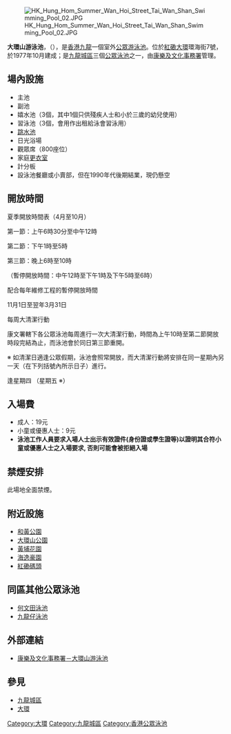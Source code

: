 [[File:HK_Hung_Hom_Summer_Wan_Hoi_Street_Tai_Wan_Shan_Swimming_Pool_02.JPG|thumb]]

'''大環山游泳池'''，（{{lang-en|'''Tai Wan Shan Swimming Pool'''}}），是[[香港|香港]][[九龍|九龍]]一個室外[[公眾游泳池|公眾游泳池]]。位於[[紅磡|紅磡]][[大環_(九龍)|大環]]環海街7號，於1977年10月建成；是[[九龍城區|九龍城區]]三個[[公眾泳池|公眾泳池]]之一，由[[康樂及文化事務署|康樂及文化事務署]]管理。

== 場內設施 ==
*主池
*副池
*嬉水池（3個，其中1個只供殘疾人士和小於三歲的幼兒使用）
*習泳池（3個，會用作出租給泳會習泳用）
*[[跳水池|跳水池]]
*日光浴場
*觀眾席（800座位）
*家庭[[更衣室|更衣室]]
*計分板
*設泳池餐廳或小賣部，但在1990年代後期結業，現仍懸空

==開放時間==

夏季開放時間表（4月至10月）

第一節：上午6時30分至中午12時

第二節：下午1時至5時

第三節：晚上6時至10時

（暫停開放時間：中午12時至下午1時及下午5時至6時）

配合每年維修工程的暫停開放時間

11月1日至翌年3月31日

每周大清潔行動

康文署轄下各公眾泳池每周進行一次大清潔行動，時間為上午10時至第二節開放時段完結為止，而泳池會於同日第三節重開。

※ 如清潔日適逢公眾假期，泳池會照常開放，而大清潔行動將安排在同一星期內另一天（在下列括號內所示日子）進行。

逢星期四 
（星期五 ※）

==入場費==
*成人：19元
*小童或優惠人士：9元
*'''泳池工作人員要求入場人士出示有效證件(身份證或學生證等)以證明其合符小童或優惠人士之入場要求, 否則可能會被拒絕入場'''

==禁煙安排==
此場地全面禁煙。

== 附近設施 ==
*[[和黃公園|和黃公園]]
*[[大環山公園|大環山公園]]
*[[黃埔花園|黃埔花園]]
*[[海逸豪園|海逸豪園]]
*[[紅磡碼頭|紅磡碼頭]]

==同區其他公眾泳池==
*[[何文田游泳池|何文田泳池]]
*[[九龍仔游泳池|九龍仔泳池]]

==外部連結==
{{commonscat|Tai Wan Shan Swimming Pool}}
*[https://www.lcsd.gov.hk/clpss/tc/webApp/Swimming.do?swpId=12 康樂及文化事務署－大環山游泳池]{{Wayback|url=https://www.lcsd.gov.hk/clpss/tc/webApp/Swimming.do?swpId=12 |date=20181005072010 }}

==參見==
*[[九龍城區|九龍城區]]
*[[大環_(九龍)|大環]]

{{香港公眾泳池}}
{{HK-cult-stub}}

[[Category:大環|Category:大環]]
[[Category:九龍城區|Category:九龍城區]]
[[Category:香港公眾泳池|Category:香港公眾泳池]]